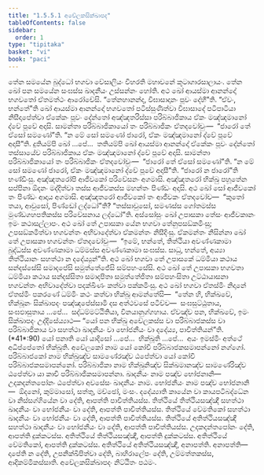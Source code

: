 ```yaml
---
title: "1.5.5.1 අචේලකසික්ඛාපද"
tableOfContents: false
sidebar:
  order: 1
type: "tipitaka"
basket: "vi"
book: "paci"
---
```



<DynamicBreadcrumb />

<Division number="269" book="paci">

<Paragraph number="866" book="paci">
තේන සමයේන බුද්ධෝ භගවා වේසාලියං විහරති මහාවනේ කූටාගාරසාලායං. තේන ඛෝ පන සමයේන සංඝස්ස ඛාදනීයං උස්සන්නං හෝති. අථ ඛෝ ආයස්මා ආනන්දෝ භගවතෝ ඒතමත්ථං ආරෝචේසි. “තේනහානන්ද, විඝාසාදානං පූවං දේහී”ති. “ඒවං, භන්තේ”ති ඛෝ ආයස්මා ආනන්දෝ භගවතෝ පටිස්සුණිත්වා විඝාසාදේ පටිපාටියා නිසීදාපේත්වා ඒකේකං පූවං දේන්තෝ අඤ්ඤතරිස්සා පරිබ්බාජිකාය ඒකං මඤ්ඤමානෝ ද්වේ පූවේ අදාසි. සාමන්තා පරිබ්බාජිකායෝ තං පරිබ්බාජිකං ඒතදවෝචුං—  “ජාරෝ තේ ඒසෝ සමණෝ”ති. “න මේ සෝ සමණෝ ජාරෝ, ඒකං මඤ්ඤමානෝ ද්වේ පූවේ අදාසී”ති. දුතියම්පි ඛෝ …පේ…  තතියම්පි ඛෝ ආයස්මා ආනන්දෝ ඒකේකං පූවං දේන්තෝ තස්සායේව පරිබ්බාජිකාය ඒකං මඤ්ඤමානෝ ද්වේ පූවේ අදාසි. සාමන්තා පරිබ්බාජිකායෝ තං පරිබ්බාජිකං ඒතදවෝචුං—  “ජාරෝ තේ ඒසෝ සමණෝ”ති. “න මේ සෝ සමණෝ ජාරෝ, ඒකං මඤ්ඤමානෝ ද්වේ පූවේ අදාසී”ති. “ජාරෝ න ජාරෝ”ති භණ්ඩිංසු. අඤ්ඤතරෝපි ආජීවකෝ පරිවේසනං අගමාසි. අඤ්ඤතරෝ භික්ඛු පහූතේන සප්පිනා ඕදනං මද්දිත්වා තස්ස ආජීවකස්ස මහන්තං පිණ්ඩං අදාසි. අථ ඛෝ සෝ ආජීවකෝ තං පිණ්ඩං ආදාය අගමාසි. අඤ්ඤතරෝ ආජීවකෝ තං ආජීවකං ඒතදවෝච—  “කුතෝ තයා, ආවුසෝ, පිණ්ඩෝ ලද්ධෝ”ති? “තස්සාවුසෝ, සමණස්ස ගෝතමස්ස මුණ්ඩගහපතිකස්ස පරිවේසනාය ලද්ධෝ”ති.
</Paragraph>

<Paragraph number="867" book="paci">
අස්සෝසුං ඛෝ උපාසකා තේසං ආජීවකානං ඉමං කථාසල්ලාපං. අථ ඛෝ තේ උපාසකා යේන භගවා තේනුපසඞ්කමිංසු; උපසඞ්කමිත්වා භගවන්තං අභිවාදේත්වා ඒකමන්තං නිසීදිංසු. ඒකමන්තං නිසින්නා ඛෝ තේ උපාසකා භගවන්තං ඒතදවෝචුං—  “ඉමේ, භන්තේ, තිත්ථියා අවණ්ණකාමා බුද්ධස්ස අවණ්ණකාමා ධම්මස්ස අවණ්ණකාමා සංඝස්ස. සාධු, භන්තේ, අය්‍යා තිත්ථියානං සහත්ථා න දදේය්‍යුන්”ති. අථ ඛෝ භගවා තේ උපාසකේ ධම්මියා කථාය සන්දස්සේසි සමාදපේසි සමුත්තේජේසි සම්පහංසේසි. අථ ඛෝ තේ උපාසකා භගවතා ධම්මියා කථාය සන්දස්සිතා සමාදපිතා සමුත්තේජිතා සම්පහංසිතා උට්ඨායාසනා භගවන්තං අභිවාදේත්වා පදක්ඛිණං කත්වා පක්කමිංසු. අථ ඛෝ භගවා ඒතස්මිං නිදානේ ඒතස්මිං පකරණේ ධම්මිං කථං කත්වා භික්ඛූ ආමන්තේසි—  “තේන හි, භික්ඛවේ, භික්ඛූනං සික්ඛාපදං පඤ්ඤපේස්සාමි දස අත්ථවසේ පටිච්ච—  සංඝසුට්ඨුතාය, සංඝඵාසුතාය …පේ…  සද්ධම්මට්ඨිතියා, විනයානුග්ගහාය. ඒවඤ්ච පන, භික්ඛවේ, ඉමං සික්ඛාපදං උද්දිසේය්‍යාථ—
</Paragraph>

</Division>
<Division number="270" book="paci">

<Paragraph number="868" book="paci">
<Emphasis>“යෝ පන භික්ඛු අචේලකස්ස වා පරිබ්බාජකස්ස වා පරිබ්බාජිකාය වා සහත්ථා ඛාදනීයං වා භෝජනීයං වා දදේය්‍ය, පාචිත්තියන්”</Emphasis>ති. (*41*:<Emphasis>90</Emphasis>)
</Paragraph>

</Division>
<Division number="271" book="paci">

<Paragraph number="869" book="paci">
<Emphasis>යෝ පනා</Emphasis>ති යෝ යාදිසෝ …පේ…  <Emphasis>භික්ඛූ</Emphasis>ති …පේ…  අයං ඉමස්මිං අත්ථේ අධිප්පේතෝ භික්ඛූති.
</Paragraph>

<Paragraph number="870" book="paci">
<Emphasis>අචේලකෝ</Emphasis> නාම යෝ කෝචි පරිබ්බාජකසමාපන්නෝ නග්ගෝ.
</Paragraph>

<Paragraph number="871" book="paci">
<Emphasis>පරිබ්බාජකෝ</Emphasis> නාම භික්ඛුඤ්ච සාමණේරඤ්ච ඨපේත්වා යෝ කෝචි පරිබ්බාජකසමාපන්නෝ.
</Paragraph>

<Paragraph number="872" book="paci">
<Emphasis>පරිබ්බාජිකා</Emphasis> නාම භික්ඛුනිඤ්ච සික්ඛමානඤ්ච සාමණේරිඤ්ච ඨපේත්වා යා කාචි පරිබ්බාජිකසමාපන්නා.
</Paragraph>

<Paragraph number="873" book="paci">
<Emphasis>ඛාදනීයං</Emphasis> නාම පඤ්ච භෝජනානි—  උදකදන්තපෝනං ඨපේත්වා අවසේසං ඛාදනීයං නාම.
</Paragraph>

<Paragraph number="874" book="paci">
<Emphasis>භෝජනීයං</Emphasis> නාම පඤ්ච භෝජනානි—  ඕදනෝ, කුම්මාසෝ, සත්තු, මච්ඡෝ, මංසං.
</Paragraph>

<Paragraph number="875" book="paci">
<Emphasis>දදේය්‍යා</Emphasis>ති කායේන වා කායපටිබද්ධේන වා නිස්සග්ගියේන වා දේති, ආපත්ති පාචිත්තියස්ස.
</Paragraph>

</Division>
<Division number="272" book="paci">

<Paragraph number="876" book="paci">
තිත්ථියේ තිත්ථියසඤ්ඤී සහත්ථා ඛාදනීයං වා භෝජනීයං වා දේති, ආපත්ති පාචිත්තියස්ස. තිත්ථියේ වේමතිකෝ සහත්ථා ඛාදනීයං වා භෝජනීයං වා දේති, ආපත්ති පාචිත්තියස්ස. තිත්ථියේ අතිත්ථියසඤ්ඤී සහත්ථා ඛාදනීයං වා භෝජනීයං වා දේති, ආපත්ති පාචිත්තියස්ස.
</Paragraph>

<Paragraph number="877" book="paci">
උදකදන්තපෝනං දේති, ආපත්ති දුක්කටස්ස. අතිත්ථියේ තිත්ථියසඤ්ඤී, ආපත්ති දුක්කටස්ස. අතිත්ථියේ වේමතිකෝ, ආපත්ති දුක්කටස්ස. අතිත්ථියේ අතිත්ථියසඤ්ඤී, අනාපත්ති.
</Paragraph>

</Division>
<Division number="273" book="paci">

<Paragraph number="878" book="paci">
අනාපත්ති—  දාපේති න දේති, උපනික්ඛිපිත්වා දේති, බාහිරාලේපං දේති, උම්මත්තකස්ස, ආදිකම්මිකස්සාති.

</Paragraph>
</Division>

<Paragraph number="879" type="center" book="paci">
අචේලකසික්ඛාපදං නිට්ඨිතං පඨමං.
</Paragraph>